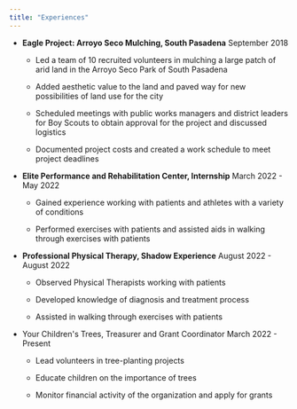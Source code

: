 ```yaml
---
title: "Experiences"
---
```


-   **Eagle Project: Arroyo Seco Mulching, South Pasadena** September 2018

    -   Led a team of 10 recruited volunteers in mulching a large patch of arid land in the Arroyo Seco Park of South Pasadena 

    -   Added aesthetic value to the land and paved way for new possibilities of land use for the city

    -   Scheduled meetings with public works managers and district leaders for Boy Scouts to obtain approval for the project and discussed logistics

    -   Documented project costs and created a work schedule to meet project deadlines

-   **Elite Performance and Rehabilitation Center, Internship**		March 2022 - May 2022

    -   Gained experience working with patients and athletes with a variety of conditions

    -   Performed exercises with patients and assisted aids in walking through exercises with patients

-   **Professional Physical Therapy, Shadow Experience** August 2022 - August 2022

    -   Observed Physical Therapists working with patients

    -   Developed knowledge of diagnosis and treatment process 

    -   Assisted in walking through exercises with patients

-   Your Children\'s Trees, Treasurer and Grant Coordinator			March 2022 - Present 

    -   Lead volunteers in tree-planting projects

    -   Educate children on the importance of trees

    -   Monitor financial activity of the organization and apply for grants
